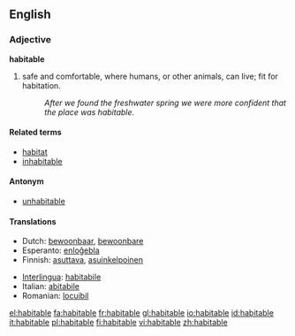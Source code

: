 ==English==
=== Adjective ===
'''habitable'''

# safe and comfortable, where humans, or other animals, can live; fit for habitation.
#:''After we found the freshwater spring we were more confident that the place was habitable''.

==== Related terms ====
*[[habitat]]
*[[inhabitable]]

==== Antonym ====
*[[unhabitable]]

==== Translations ====
{{top}}
*Dutch: [[bewoonbaar]], [[bewoonbare]]
*Esperanto: [[enloĝebla]]
*Finnish: [[asuttava]], [[asuinkelpoinen]]
{{mid}}
*[[Interlingua]]: [[habitabile]]
*Italian: [[abitabile]]
*Romanian: [[locuibil]]
{{bottom}}

[[el:habitable]]
[[fa:habitable]]
[[fr:habitable]]
[[gl:habitable]]
[[io:habitable]]
[[id:habitable]]
[[it:habitable]]
[[pl:habitable]]
[[fi:habitable]]
[[vi:habitable]]
[[zh:habitable]]